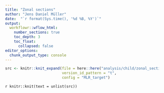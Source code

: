 ```yaml
---
title: "Zonal sections"
author: "Jens Daniel Müller"
date:  "`r format(Sys.time(), '%d %B, %Y')`"
output: 
  workflowr::wflow_html:
    number_sections: true
    toc_depth: 3
    toc_float:
      collapsed: false
editor_options:
  chunk_output_type: console
---
```



```r

src <- knitr::knit_expand(file = here::here("analysis/child/zonal_sections_analysis.Rmd"),
                          version_id_pattern = "t",
                          config = "MLR_target")


```

`r knitr::knit(text = unlist(src))`

